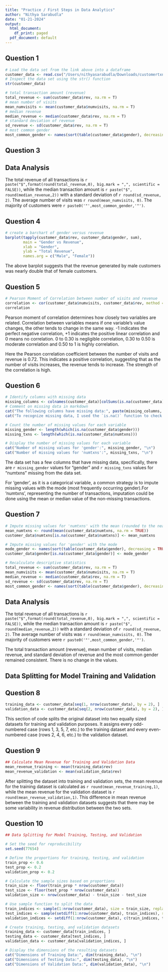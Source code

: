 ```yaml
---
title: "Practice / First Steps in Data Analytics"
author: "Nithya Sarabudla"
date: "01-21-2024"
output:
  html_document:
    df_print: paged
  pdf_document: default
---
```


## Question 1
```r
# Load the data set from the link above into a dataframe
customer_data <- read.csv("/Users/nithyasarabudla/Downloads/customertxndata.csv")
# Inspect the data set using the str() function
str(customer_data)

```

```r
# total transaction amount (revenue)
total_revenue <- sum(customer_data$rev, na.rm = T)
# mean number of visits
mean_numvisits <- mean(customer_data$numvisits, na.rm = T)
# median revenue
median_revenue <- median(customer_data$rev, na.rm = T)
# standard deviation of revenue
sd_revenue <- sd(customer_data$rev, na.rm = T)
# most common gender
most_common_gender <- names(sort(table(customer_data$gender), decreasing = TRUE))[1]

```

## Question 3 
## Data Analysis
The total revenue of all transactions is `r paste("$",format(round(total_revenue,0), big.mark = ",", scientific = FALSE))`, while the median transaction amount is `r paste("$", round(median_revenue,2))` with a standard deviation of `r round(sd_revenue, 2)`. The average number of visits was `r round(mean_numvisits, 0)`. The majority of customers were `r paste0('"',most_common_gender,'"')`.

## Question 4 

```r
# create a barchart of gender versus revenue 
barplot(tapply(customer_data$rev, customer_data$gender, sum),
        main = "Gender vs Revenue",
        xlab = "Gender",
        ylab = "Total Revenue",
        names.arg = c("Male", "Female"))

```

The above  barplot suggests that the revenue generated by male customers was nearly double that of female customers.

## Question 5 
```r
# Pearson Moment of Correlation between number of visits and revenue
correlation <- cor(customer_data$numvisits, customer_data$rev, method = 'pearson')
correlation
```

Pearson moment of correlation determines how closely two variables are related. Correlation between variables means if one variable's value changes, the other tends to change in the same way. -1 indicates the perfect negative correlation, +1 indicates the positive linear correlation and 0 means no correlation.
0 to 0.30 is negligible correlation, 0.30 to 0.50 is moderate correlation and 0.50 to 1 is highly correlation.

Here the Pearson correlation coefficient between the number of visits and revenue is 0.72. This indicates a positive correlation, suggesting that as the number of visits increases, the revenue tends to increase. The strength of the correlation is high.

## Question 6 
```r
# Identify columns with missing data
missing_columns <- colnames(customer_data)[colSums(is.na(customer_data)) > 0]
# Comment on missing data in markdown
cat("The following columns have missing data:", paste(missing_columns, collapse = ", "), ".\n")
cat("To recognize missing data, I used the `is.na()` function to check for NA values in each column.\n")

# Count the number of missing values for each variable
missing_gender <- length(which(is.na(customer_data$gender)))
missing_txns <- length(which(is.na(customer_data$numtxns)))

# Display the number of missing values for each variable
cat("Number of missing values for 'gender':", missing_gender, "\n")
cat("Number of missing values for 'numtxns':", missing_txns, "\n")

```
The data set has a few columns that have missing data, specifically, there are `r missing_gender` values for "gender" and `r missing_txns` values for "numtxns" missing from the data set.

For 'gender', as it is a categorical variable, a common strategy is to impute missing values with the mode (most frequently occurring gender).For 'numtxns', representing the number of transactions, imputation could be done using the mean or median value of the non-missing transactions.

## Question 7 
```r
# Impute missing values for 'numtxns' with the mean (rounded to the nearest whole number)
mean_numtxns <- round(mean(customer_data$numtxns, na.rm = TRUE))
customer_data$numtxns[is.na(customer_data$numtxns)] <- mean_numtxns

# Impute missing values for 'gender' with the mode
mode_gender <- names(sort(table(customer_data$gender), decreasing = TRUE))[1]
customer_data$gender[is.na(customer_data$gender)] <- mode_gender
```


```r
# Recalculate descriptive statistics
total_revenue <- sum(customer_data$rev, na.rm = T)
mean_numvisits <- mean(customer_data$numvisits, na.rm = T)
median_revenue <- median(customer_data$rev, na.rm = T)
sd_revenue <- sd(customer_data$rev, na.rm = T)
most_common_gender <- names(sort(table(customer_data$gender), decreasing = TRUE))[1]
```

## Data Analysis
The total revenue of all transactions is `r paste("$",format(round(total_revenue,0), big.mark = ",", scientific = FALSE))`, while the median transaction amount is `r paste("$", round(median_revenue,2))` with a standard deviation of `r round(sd_revenue, 2)`. The average number of visits was `r round(mean_numvisits, 0)`. The majority of customers were `r paste0('"',most_common_gender,'"')`.

The total transaction amount (revenue), mean number of visits, median revenue, and standard deviation of revenue and the most common gender remained consistent. There is no change in the values. 

## Data Splitting for Model Training and Validation

## Question 8 
```r
training_data <- customer_data[seq(1, nrow(customer_data), by = 2), ]
validation_data <- customer_data[seq(2, nrow(customer_data), by = 2), ]
```

This section of code splits the original dataset into two equally sized datasets for training and validation purposes. It assigns every odd-numbered case (rows 1, 3, 5, 7, etc.) to the training dataset and every even-numbered case (rows 2, 4, 6, etc.) to the validation dataset. 

## Question 9 
```r
## Calculate Mean Revenue for Training and Validation Data
mean_revenue_training <- mean(training_data$rev)
mean_revenue_validation <- mean(validation_data$rev)

```

After splitting the dataset into training and validation sets, the mean revenue for the training dataset is calculated as `r round(mean_revenue_training,1)`, while the mean revenue for the validation dataset is `r round(mean_revenue_validation,1)`. This difference in mean revenue between the training and validation datasets suggests that there may be some variability in revenue distribution between the two sets.

## Question 10 
```r
## Data Splitting for Model Training, Testing, and Validation

# Set the seed for reproducibility
set.seed(77654)

# Define the proportions for training, testing, and validation
train_prop <- 0.6
test_prop <- 0.2
validation_prop <- 0.2

# Calculate the sample sizes based on proportions
train_size <- floor(train_prop * nrow(customer_data))
test_size <- floor(test_prop * nrow(customer_data))
validation_size <- nrow(customer_data) - train_size - test_size

# Use sample function to split the data
train_indices <- sample(1:nrow(customer_data), size = train_size, replace = FALSE)
test_indices <- sample(setdiff(1:nrow(customer_data), train_indices), size = test_size, replace = FALSE)
validation_indices <- setdiff(1:nrow(customer_data), c(train_indices, test_indices))

# Create training, testing, and validation datasets
training_data <- customer_data[train_indices, ]
testing_data <- customer_data[test_indices, ]
validation_data <- customer_data[validation_indices, ]

# Display the dimensions of the resulting datasets
cat("Dimensions of Training Data:", dim(training_data), "\n")
cat("Dimensions of Testing Data:", dim(testing_data), "\n")
cat("Dimensions of Validation Data:", dim(validation_data), "\n")

```

